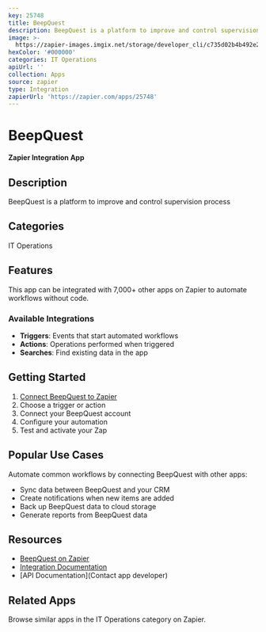 ```yaml
---
key: 25748
title: BeepQuest
description: BeepQuest is a platform to improve and control supervision process
image: >-
  https://zapier-images.imgix.net/storage/developer_cli/c735d02b4b492e2a4639e897f4471d67.png?auto=format%2Ccompress&ixlib=python-3.0.0&q=50
hexColor: '#000000'
categories: IT Operations
apiUrl: ''
collection: Apps
source: zapier
type: Integration
zapierUrl: 'https://zapier.com/apps/25748'
---
```

# BeepQuest

**Zapier Integration App**

## Description

BeepQuest is a platform to improve and control supervision process

## Categories

IT Operations

## Features

This app can be integrated with 7,000+ other apps on Zapier to automate workflows without code.

### Available Integrations

- **Triggers**: Events that start automated workflows
- **Actions**: Operations performed when triggered
- **Searches**: Find existing data in the app

## Getting Started

1. [Connect BeepQuest to Zapier](https://zapier.com/apps/25748)
2. Choose a trigger or action
3. Connect your BeepQuest account
4. Configure your automation
5. Test and activate your Zap

## Popular Use Cases

Automate common workflows by connecting BeepQuest with other apps:

- Sync data between BeepQuest and your CRM
- Create notifications when new items are added
- Back up BeepQuest data to cloud storage
- Generate reports from BeepQuest data

## Resources

- [BeepQuest on Zapier](https://zapier.com/apps/25748)
- [Integration Documentation](https://zapier.com/apps/25748/integrations)
- [API Documentation](Contact app developer)

## Related Apps

Browse similar apps in the IT Operations category on Zapier.
